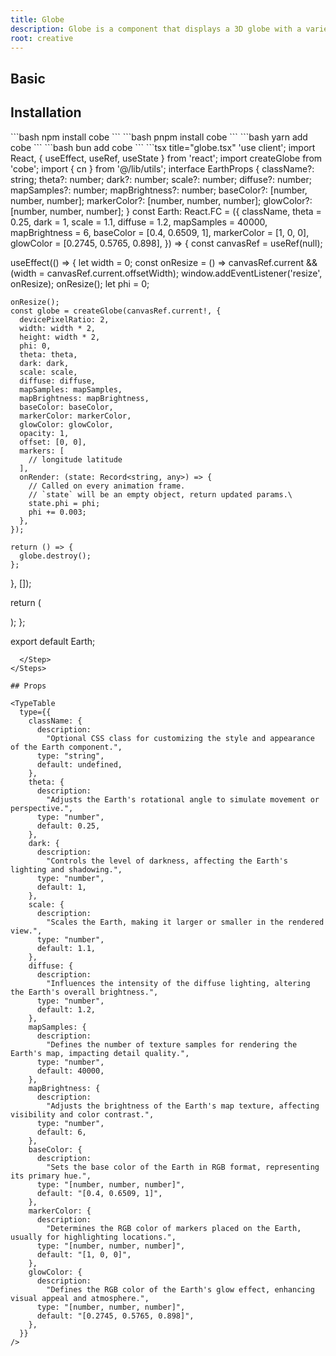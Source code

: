 ```yaml
---
title: Globe
description: Globe is a component that displays a 3D globe with a variety of features and customizations.
root: creative
---
```



## Basic

<PreviewContainer>
  <Globe1 />
</PreviewContainer>

## Installation

<Steps>
  <Step>
    <Tabs items={["npm", "pnpm", "yarn", "bun"]}>
      <Tab>
        ```bash
        npm install cobe
        ```
      </Tab>
      <Tab>
      ```bash 
      pnpm install cobe 
      ```
      </Tab>
      <Tab>
      ```bash 
      yarn add cobe 
      ```
      </Tab>
      <Tab>
      ```bash 
      bun add cobe 
      ```
      </Tab>
    </Tabs>
  </Step>

  <Step>
    ```tsx title="globe.tsx"
      'use client';
import React, { useEffect, useRef, useState } from 'react';
import createGlobe from 'cobe';
import { cn } from '@/lib/utils';
interface EarthProps {
  className?: string;
  theta?: number;
  dark?: number;
  scale?: number;
  diffuse?: number;
  mapSamples?: number;
  mapBrightness?: number;
  baseColor?: [number, number, number];
  markerColor?: [number, number, number];
  glowColor?: [number, number, number];
}
const Earth: React.FC<EarthProps> = ({
  className,
  theta = 0.25,
  dark = 1,
  scale = 1.1,
  diffuse = 1.2,
  mapSamples = 40000,
  mapBrightness = 6,
  baseColor = [0.4, 0.6509, 1],
  markerColor = [1, 0, 0],
  glowColor = [0.2745, 0.5765, 0.898],
}) => {
  const canvasRef = useRef<HTMLCanvasElement>(null);

useEffect(() => {
let width = 0;
const onResize = () =>
canvasRef.current && (width = canvasRef.current.offsetWidth);
window.addEventListener('resize', onResize);
onResize();
let phi = 0;

    onResize();
    const globe = createGlobe(canvasRef.current!, {
      devicePixelRatio: 2,
      width: width * 2,
      height: width * 2,
      phi: 0,
      theta: theta,
      dark: dark,
      scale: scale,
      diffuse: diffuse,
      mapSamples: mapSamples,
      mapBrightness: mapBrightness,
      baseColor: baseColor,
      markerColor: markerColor,
      glowColor: glowColor,
      opacity: 1,
      offset: [0, 0],
      markers: [
        // longitude latitude
      ],
      onRender: (state: Record<string, any>) => {
        // Called on every animation frame.
        // `state` will be an empty object, return updated params.\
        state.phi = phi;
        phi += 0.003;
      },
    });

    return () => {
      globe.destroy();
    };

}, []);

return (

<div
  className={cn(
    "flex items-center justify-center z-[10] w-full max-w-[350px] mx-auto",
    className
  )}
>
  <canvas
    ref={canvasRef}
    style={{
      width: "100%",
      height: "100%",
      maxWidth: "100%",
      aspectRatio: "1",
    }}
  />
</div>
); };

export default Earth;
```
  </Step>
</Steps>

## Props

<TypeTable
  type={{
    className: {
      description:
        "Optional CSS class for customizing the style and appearance of the Earth component.",
      type: "string",
      default: undefined,
    },
    theta: {
      description:
        "Adjusts the Earth's rotational angle to simulate movement or perspective.",
      type: "number",
      default: 0.25,
    },
    dark: {
      description:
        "Controls the level of darkness, affecting the Earth's lighting and shadowing.",
      type: "number",
      default: 1,
    },
    scale: {
      description:
        "Scales the Earth, making it larger or smaller in the rendered view.",
      type: "number",
      default: 1.1,
    },
    diffuse: {
      description:
        "Influences the intensity of the diffuse lighting, altering the Earth's overall brightness.",
      type: "number",
      default: 1.2,
    },
    mapSamples: {
      description:
        "Defines the number of texture samples for rendering the Earth's map, impacting detail quality.",
      type: "number",
      default: 40000,
    },
    mapBrightness: {
      description:
        "Adjusts the brightness of the Earth's map texture, affecting visibility and color contrast.",
      type: "number",
      default: 6,
    },
    baseColor: {
      description:
        "Sets the base color of the Earth in RGB format, representing its primary hue.",
      type: "[number, number, number]",
      default: "[0.4, 0.6509, 1]",
    },
    markerColor: {
      description:
        "Determines the RGB color of markers placed on the Earth, usually for highlighting locations.",
      type: "[number, number, number]",
      default: "[1, 0, 0]",
    },
    glowColor: {
      description:
        "Defines the RGB color of the Earth's glow effect, enhancing visual appeal and atmosphere.",
      type: "[number, number, number]",
      default: "[0.2745, 0.5765, 0.898]",
    },
  }}
/>
